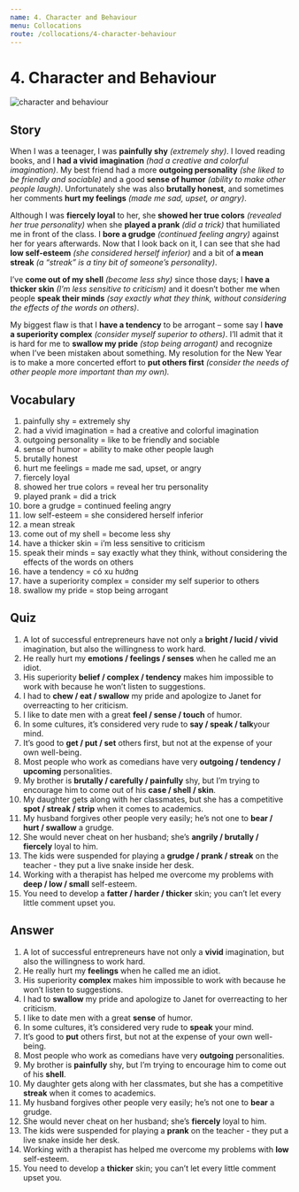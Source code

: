 ```yaml
---
name: 4. Character and Behaviour
menu: Collocations
route: /collocations/4-character-behaviour
---
```



# 4. Character and Behaviour

<Image src={characterBehaviourImg} alt="character and behaviour" />

## Story

When I was a teenager, I was **painfully shy** _(extremely shy)_. I loved reading books, and I **had a vivid imagination** _(had a creative and colorful imagination)_. My best friend had a more **outgoing personality** _(she liked to be friendly and sociable)_ and a good **sense of humor** _(ability to make other people laugh)_. Unfortunately she was also **brutally honest**, and sometimes her comments **hurt my feelings** _(made me sad, upset, or angry)_.

Although I was **fiercely loyal** to her, she **showed her true colors** _(revealed her true personality)_ when she **played a prank** _(did a trick)_ that humiliated me in front of the class. I **bore a grudge** _(continued feeling angry)_ against her for years afterwards. Now that I look back on it, I can see that she had **low self-esteem** _(she considered herself inferior)_ and a bit of **a mean streak** _(a “streak” is a tiny bit of someone’s personality)_.

I’ve **come out of my shell** _(become less shy)_ since those days; I **have a thicker skin** _(I’m less sensitive to criticism)_ and it doesn’t bother me when people **speak their minds** _(say exactly what they think, without considering the effects of the words on others)_.

My biggest flaw is that I **have a tendency** to be arrogant – some say I **have a superiority complex** _(consider myself superior to others)_. I’ll admit that it is hard for me to **swallow my pride** _(stop being arrogant)_ and recognize when I’ve been mistaken about something. My resolution for the New Year is to make a more concerted effort to **put others first** _(consider the needs of other people more important than my own)._

## Vocabulary

1. painfully shy = extremely shy
2. had a vivid imagination = had a creative and colorful imagination
3. outgoing personality = like to be friendly and sociable
4. sense of humor = ability to make other people laugh
5. brutally honest
6. hurt me feelings = made me sad, upset, or angry
7. fiercely loyal
8. showed her true colors = reveal her tru personality
9. played prank = did a trick
10. bore a grudge = continued feeling angry
11. low self-esteem = she considered herself inferior
12. a mean streak
13. come out of my shell = become less shy
14. have a thicker skin = i’m less sensitive to criticism
15. speak their minds = say exactly what they think, without considering the effects of the words on others
16. have a tendency = có xu hướng
17. have a superiority complex = consider my self superior to others
18. swallow my pride = stop being arrogant

## Quiz

1. A lot of successful entrepreneurs have not only a **bright / lucid / vivid** imagination, but also the willingness to work hard.
2. He really hurt my **emotions / feelings / senses** when he called me an idiot.
3. His superiority **belief / complex / tendency** makes him impossible to work with because he won’t listen to suggestions.
4. I had to **chew / eat / swallow** my pride and apologize to Janet for overreacting to her criticism.
5. I like to date men with a great **feel / sense / touch** of humor.
6. In some cultures, it’s considered very rude to **say / speak / talk**your mind.
7. It’s good to **get / put / set** others first, but not at the expense of your own well-being.
8. Most people who work as comedians have very **outgoing / tendency / upcoming** personalities.
9. My brother is **brutally / carefully / painfully** shy, but I’m trying to encourage him to come out of his **case / shell / skin**.
10. My daughter gets along with her classmates, but she has a competitive **spot / streak / strip** when it comes to academics.
11. My husband forgives other people very easily; he’s not one to **bear / hurt / swallow** a grudge.
12. She would never cheat on her husband; she’s **angrily / brutally / fiercely** loyal to him.
13. The kids were suspended for playing a **grudge / prank / streak** on the teacher - they put a live snake inside her desk.
14. Working with a therapist has helped me overcome my problems with **deep / low / small** self-esteem.
15. You need to develop a **fatter / harder / thicker** skin; you can’t let every little comment upset you.

## Answer

1. A lot of successful entrepreneurs have not only a **vivid** imagination, but also the willingness to work hard.
2. He really hurt my **feelings** when he called me an idiot.
3. His superiority **complex** makes him impossible to work with because he won’t listen to suggestions.
4. I had to **swallow** my pride and apologize to Janet for overreacting to her criticism.
5. I like to date men with a great **sense** of humor.
6. In some cultures, it’s considered very rude to **speak** your mind.
7. It’s good to **put** others first, but not at the expense of your own well-being.
8. Most people who work as comedians have very **outgoing** personalities.
9. My brother is **painfully** shy, but I’m trying to encourage him to come out of his **shell**.
10. My daughter gets along with her classmates, but she has a competitive **streak** when it comes to academics.
11. My husband forgives other people very easily; he’s not one to **bear** a grudge.
12. She would never cheat on her husband; she’s **fiercely** loyal to him.
13. The kids were suspended for playing a **prank** on the teacher - they put a live snake inside her desk.
14. Working with a therapist has helped me overcome my problems with **low** self-esteem.
15. You need to develop a **thicker** skin; you can’t let every little comment upset you.
